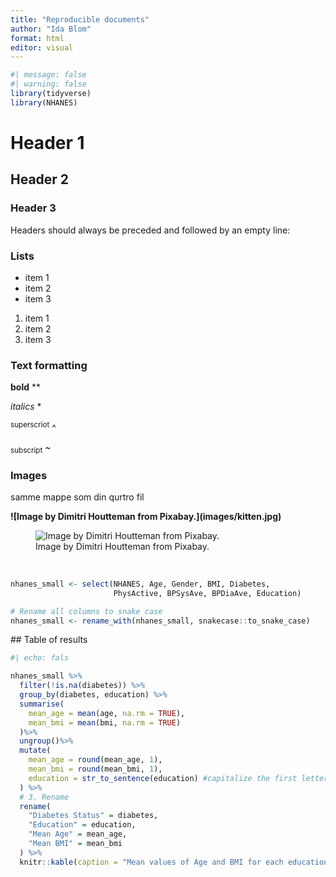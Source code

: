 ```yaml
---
title: "Reproducible documents"
author: "Ida Blom"
format: html
editor: visual
---
```


```r
#| message: false
#| warning: false
library(tidyverse)
library(NHANES)

```

# Header 1

## Header 2

### Header 3

Headers should always be preceded and followed by an empty line:

### Lists

-   item 1
-   item 2
-   item 3

1.  item 1
2.  item 2
3.  item 3

### Text formatting

**bold** \*\*

*italics* \*

^superscriot^ \^

~subscript~ \~

### Images

samme mappe som din qurtro fil

**!\[Image by Dimitri Houtteman from Pixabay.\](images/kitten.jpg)**

![Image by Dimitri Houtteman from Pixabay.](C:/Users/wxv922/Documents/R/LearningR/doc/images/kitten.jpg)

\

```r
nhanes_small <- select(NHANES, Age, Gender, BMI, Diabetes,
                       PhysActive, BPSysAve, BPDiaAve, Education)

# Rename all columns to snake case
nhanes_small <- rename_with(nhanes_small, snakecase::to_snake_case)

```

\## Table of results

```r
#| echo: fals

nhanes_small %>%
  filter(!is.na(diabetes)) %>%
  group_by(diabetes, education) %>%
  summarise(
    mean_age = mean(age, na.rm = TRUE),
    mean_bmi = mean(bmi, na.rm = TRUE)
  )%>%
  ungroup()%>%
  mutate(
    mean_age = round(mean_age, 1),
    mean_bmi = round(mean_bmi, 1),
    education = str_to_sentence(education) #capitalize the first letter of the words in the education column
  ) %>%
  # 3. Rename 
  rename(
    "Diabetes Status" = diabetes, 
    "Education" = education,
    "Mean Age" = mean_age, 
    "Mean BMI" = mean_bmi
  ) %>%
  knitr::kable(caption = "Mean values of Age and BMI for each education and diabetes status.")

```
